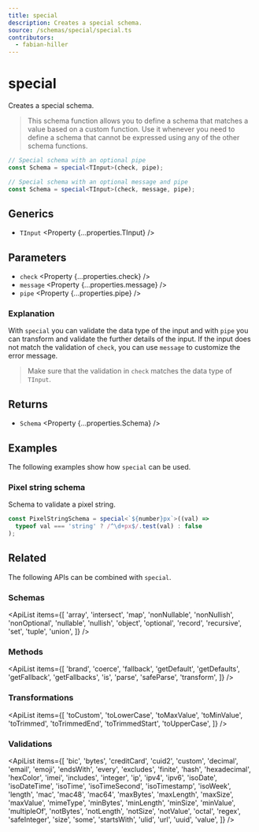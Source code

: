 ```yaml
---
title: special
description: Creates a special schema.
source: /schemas/special/special.ts
contributors:
  - fabian-hiller
---
```



# special

Creates a special schema.

> This schema function allows you to define a schema that matches a value based on a custom function. Use it whenever you need to define a schema that cannot be expressed using any of the other schema functions.

```ts
// Special schema with an optional pipe
const Schema = special<TInput>(check, pipe);

// Special schema with an optional message and pipe
const Schema = special<TInput>(check, message, pipe);
```

## Generics

- `TInput` <Property {...properties.TInput} />

## Parameters

- `check` <Property {...properties.check} />
- `message` <Property {...properties.message} />
- `pipe` <Property {...properties.pipe} />

### Explanation

With `special` you can validate the data type of the input and with `pipe` you can transform and validate the further details of the input. If the input does not match the validation of `check`, you can use `message` to customize the error message.

> Make sure that the validation in `check` matches the data type of `TInput`.

## Returns

- `Schema` <Property {...properties.Schema} />

## Examples

The following examples show how `special` can be used.

### Pixel string schema

Schema to validate a pixel string.

```ts
const PixelStringSchema = special<`${number}px`>((val) =>
  typeof val === 'string' ? /^\d+px$/.test(val) : false
);
```

## Related

The following APIs can be combined with `special`.

### Schemas

<ApiList
  items={[
    'array',
    'intersect',
    'map',
    'nonNullable',
    'nonNullish',
    'nonOptional',
    'nullable',
    'nullish',
    'object',
    'optional',
    'record',
    'recursive',
    'set',
    'tuple',
    'union',
  ]}
/>

### Methods

<ApiList
  items={[
    'brand',
    'coerce',
    'fallback',
    'getDefault',
    'getDefaults',
    'getFallback',
    'getFallbacks',
    'is',
    'parse',
    'safeParse',
    'transform',
  ]}
/>

### Transformations

<ApiList
  items={[
    'toCustom',
    'toLowerCase',
    'toMaxValue',
    'toMinValue',
    'toTrimmed',
    'toTrimmedEnd',
    'toTrimmedStart',
    'toUpperCase',
  ]}
/>

### Validations

<ApiList
  items={[
    'bic',
    'bytes',
    'creditCard',
    'cuid2',
    'custom',
    'decimal',
    'email',
    'emoji',
    'endsWith',
    'every',
    'excludes',
    'finite',
    'hash',
    'hexadecimal',
    'hexColor',
    'imei',
    'includes',
    'integer',
    'ip',
    'ipv4',
    'ipv6',
    'isoDate',
    'isoDateTime',
    'isoTime',
    'isoTimeSecond',
    'isoTimestamp',
    'isoWeek',
    'length',
    'mac',
    'mac48',
    'mac64',
    'maxBytes',
    'maxLength',
    'maxSize',
    'maxValue',
    'mimeType',
    'minBytes',
    'minLength',
    'minSize',
    'minValue',
    'multipleOf',
    'notBytes',
    'notLength',
    'notSize',
    'notValue',
    'octal',
    'regex',
    'safeInteger',
    'size',
    'some',
    'startsWith',
    'ulid',
    'url',
    'uuid',
    'value',
  ]}
/>

